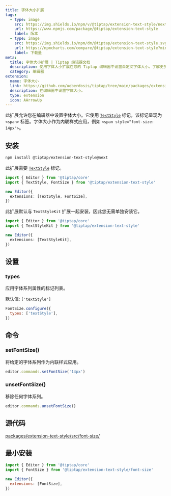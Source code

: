 ```yaml
---
title: 字体大小扩展
tags:
  - type: image
    src: https://img.shields.io/npm/v/@tiptap/extension-text-style/next?label=版本
    url: https://www.npmjs.com/package/@tiptap/extension-text-style
    label: 版本
  - type: image
    src: https://img.shields.io/npm/dm/@tiptap/extension-text-style.svg
    url: https://npmcharts.com/compare/@tiptap/extension-text-style?minimal=true
    label: 下载量
meta:
  title: 字体大小扩展 | Tiptap 编辑器文档
  description: 使用字体大小扩展在您的 Tiptap 编辑器中设置自定义字体大小。了解更多信息，请查看我们的文档。
  category: 编辑器
extension:
  name: 字体大小
  link: https://github.com/ueberdosis/tiptap/tree/main/packages/extension-text-style
  description: 在编辑器中设置字体大小。
  type: extension
  icon: AArrowUp
---
```



此扩展允许您在编辑器中设置字体大小。它使用 [`TextStyle`](/editor/extensions/marks/text-style) 标记，该标记呈现为 `<span>` 标签。字体大小作为内联样式应用，例如 `<span style="font-size: 14px">`。

<CodeDemo path="/Extensions/FontSize" />

## 安装

```bash
npm install @tiptap/extension-text-style@next
```

此扩展需要 [`TextStyle`](/editor/extensions/marks/text-style) 标记。

```ts
import { Editor } from '@tiptap/core'
import { TextStyle, FontSize } from '@tiptap/extension-text-style'

new Editor({
  extensions: [TextStyle, FontSize],
})
```

此扩展默认与 `TextStyleKit` 扩展一起安装，因此您无需单独安装它。

```ts
import { Editor } from '@tiptap/core'
import { TextStyleKit } from '@tiptap/extension-text-style'

new Editor({
  extensions: [TextStyleKit],
})
```

## 设置

### types

应用字体系列属性的标记列表。

默认值: `['textStyle']`

```js
FontSize.configure({
  types: ['textStyle'],
})
```

## 命令

### setFontSize()

将给定的字体系列作为内联样式应用。

```js
editor.commands.setFontSize('14px')
```

### unsetFontSize()

移除任何字体系列。

```js
editor.commands.unsetFontSize()
```

## 源代码

[packages/extension-text-style/src/font-size/](https://github.com/ueberdosis/tiptap/blob/main/packages/extension-text-style/src/font-size)

## 最小安装

```js
import { Editor } from '@tiptap/core'
import { FontSize } from '@tiptap/extension-text-style/font-size'

new Editor({
  extensions: [FontSize],
})
```